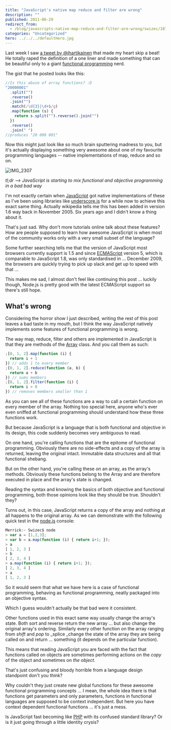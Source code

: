 ```yaml
---
title: "JavaScript's native map reduce and filter are wrong"
description: ""
published: 2011-06-29
redirect_from:
  - /blog/javascripts-native-map-reduce-and-filter-are-wrong/swizec/1873
categories: "Uncategorized"
hero: ../../../defaultHero.jpg
---
```


Last week I saw [a tweet by @jhartikainen](https://twitter.com/#!/jhartikainen/status/84490101673046016) that made my heart skip a beat! He totally raped the definition of a one liner and made something that can be beautiful only to a giant [functional programming](http://en.wikipedia.org/wiki/Functional_programming "Functional programming") nerd.

The gist that he posted looks like this:

```javascript
//Is this abuse of array functions? :D
"20000001"
  .split("")
  .reverse()
  .join("")
  .match(/\d{3}|\d+$/g)
  .map(function (s) {
    return s.split("").reverse().join("")
  })
  .reverse()
  .join(" ")
//produces "20 000 001"
```

Now this might just look like so much brain sputtering madness to you, but it's actually displaying something very awesome about one of my favourite programming languages -- native implementations of map, reduce and so on.

![IMG_2307](https://swizec.com/wp-content/uploads/2011/06/5883352394_72b348a448_m.jpg "IMG_2307")

_tl;dr --> JavaScript is starting to mix functional and objective programming in a bad bad way_

I'm not exactly certain when [JavaScript](http://en.wikipedia.org/wiki/JavaScript "JavaScript") got native implementations of these as I've been using libraries like [underscore.js](http://documentcloud.github.com/underscore/ "Underscore.js") for a while now to achieve this exact same thing. Actually wikipedia tells me this has been added in version 1.6 way back in November 2005. Six years ago and I didn't know a thing about it.

That's just sad. Why don't more tutorials online talk about these features? How are people supposed to learn how awesome JavaScript is when most of the community works only with a very small subset of the language?

Some further searching tells me that the version of JavaScript most browsers currently support is 1.5 and since [ECMAScript](http://www.ecma-international.org/publications/standards/Ecma-262.htm "ECMAScript") version 5, which is comparable to JavaScript 1.8, was only standardised in ... December 2009, the browsers are quickly trying to pick up slack and get up to speed with that ...

This makes me sad, I almost don't feel like continuing this post ... luckily though, Node.js is pretty good with the latest ECMAScript support so there's still hope.

## What's wrong

Considering the horror show I just described, writing the rest of this post leaves a bad taste in my mouth, but I think the way JavaScript natively implements some features of functional programming is wrong.

The way map, reduce, filter and others are implemented in JavaScript is that they are methods of the [Array](http://en.wikipedia.org/wiki/Associative_array "Associative array") class. And you call them as such:

```javascript
;[0, 1, 2].map(function (i) {
  return i + 1
}) // adds 1 to every member
;[0, 1, 2].reduce(function (a, b) {
  return a + b
}) // sums members
;[0, 1, 2].filter(function (i) {
  return i > 0
}) // removes members smaller than 1
```

As you can see all of these functions are a way to call a certain function on every member of the array. Nothing too special here, anyone who's ever even sniffed at functional programming should understand how these three functions work.

But because JavaScript is a language that is both functional and objective in its design, this code suddenly becomes very ambiguous to read.

On one hand, you're calling functions that are the epitome of functional programming. Obviously there are no side-effects and a copy of the array is returned, leaving the original intact. Immutable data structures and all that functional shebang.

But on the other hand, you're calling these _on_ an array, as the array's methods. Obviously these functions belong to the Array and are therefore executed in place and the array's state is changed.

Reading the syntax and knowing the basics of both objective and functional programming, both those opinions look like they should be true. Shouldn't they?

Turns out, in this case, JavaScript returns a copy of the array and nothing at all happens to the original array. As we can demonstrate with the following quick test in the [node.js](http://nodejs.org/ "Node.js") console:

```javascript
Merrick:~ Swizec$ node
> var a = [1,2,3];
> var b = a.map(function (i) { return i+1; });
> a
[ 1, 2, 3 ]
> b
[ 2, 3, 4 ]
> a.map(function (i) { return i+1; });
[ 2, 3, 4 ]
> a
[ 1, 2, 3 ]
```

So it would seem that what we have here is a case of functional programming, behaving as functional programming, neatly packaged into an objective syntax.

Which I guess wouldn't actually be that bad were it consistent.

Other functions used in this exact same way usually change the array's state. Both sort and reverse return the new array ... but also change the original array's ordering. Similarly every other function on the array ranging from _shift_ and _pop_ to \_splice \_change the state of the array they are being called on and return ... something (it depends on the particular function).

This means that reading JavaScript you are faced with the fact that functions called on objects are sometimes performing actions on the _copy_ of the object and sometimes on _the object_.

That's just confusing and bloody horrible from a language design standpoint don't you think?

Why couldn't they just create new global functions for these awesome functional programming concepts ... I mean, the whole idea there is that functions get parameters and only parameters, functions in functional languages are supposed to be context independent. But here you have context dependent functional functions ... it's just a mess.

Is JavaScript fast becoming like [PHP](http://www.php.net/ "PHP") with its confused standard library? Or is it just going through a little identity crysis?
